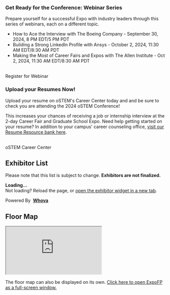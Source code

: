 
<SiteLayout title="Career Fair & Grad Expo" accent="nav-green">

<div className="rounded md:col-span-5 mt-8 border-4 border-dark-teal bg-dark-teal border-solid">
  <h3 className="p-4 pt-3">Get Ready for the Conference: Webinar Series</h3>
  <div className='bg-primary rounded p-4 pb-6'>
      <p>Prepare yourself for a successful Expo with industry leaders through this series of webinars, each on a different topic.</p>
      <ul>
        <li>How to Ace the Interview with The Boeing Company - September 30, 2024, 8 PM EDT/5 PM PDT</li>
        <li>Building a Strong LinkedIn Profile with Ansys - October 2, 2024, 11:30 AM EDT/8:30 AM PDT</li>
        <li>Making the Most of Career Fairs and Expos with The Allen Institute - Oct 2, 2024, 11:30 AM EDT/8:30 AM PDT</li>
      </ul>
      <br/>
      <CTAButton onClick="https://ostem.webex.com/webappng/sites/ostem/webinar/webinarSeries/register/74b1cadbd3a7421da6268f319c7c8dae" backgroundColor="bright-peach" target='_blank'> Register for Webinar</CTAButton>
  </div>
</div>

<div className="rounded md:col-span-5 mt-8 border-4 border-green-gray bg-green-gray border-solid">
<h3 className="p-4 pt-3">Upload your Resumes Now!</h3>
<div className='bg-primary rounded p-4 pb-6'>
      
Upload your resume on oSTEM's Career Center today and and be sure to check you are attending the 2024 oSTEM Conference!

This increases your chances of receiving a job or internship interview at the 2-day Career Fair and Graduate School Expo.
Need help getting started on your resume? In addition to your campus' career counseling office, [visit our Resume Resource bank here](https://ostem.notion.site/Conference-Attendee-Resources-679ca7be44f34c4ca6dace34ea5f8eca).

<br/>
<CTAButton onClick="https://careers.ostem.org" backgroundColor="bright-peach" target='_blank'> oSTEM Career Center</CTAButton>
</div>
</div>

<div className="text-nav-green font-bold">
<h2>Exhibitor List</h2>
</div>

Please note that this list is subject to change. **Exhibitors are not finalized.**


<div>
  <div title="Whova event and conference app" id="whova-exhibitorwidget">
    <p id="whova-loading"><b>Loading...</b><br/>Not loading? Reload the page, or <a href='https://whova.com/embedded/exhibitor/LHX4DP3bth2jGh0nTHQ4YpCtgepdA-z%40rmbv9ldUOZ8%3D'>open the exhibitor widget in a new tab</a>.</p>
  </div>
  <script
  src="https://whova.com/static/frontend/xems/js/whova-exhibitor-widget.js?eid=LHX4DP3bth2jGh0nTHQ4YpCtgepdA-z%40rmbv9ldUOZ8%3D&host=https://whova.com"
  type="text/javascript" id="embeded-exhibitor-script">
  </script>
  <div id="whova-wrap" className="whova-wrap-class">
    Powered By&nbsp;
    <a target="_blank" href="https://whova.com">
       <b>Whova</b>
    </a>
  </div>
</div>

<div className="text-nav-green font-bold">
<h2>Floor Map</h2>
</div>

<div className="w-full h-full relative min-h-[400px] md:min-h-[600px]"><iframe className='w-full h-full absolute' src="https://oSTEM2024.expofp.com?allowConsent=false" allow="clipboard-read; clipboard-write"></iframe></div>

The floor map can also be displayed on its own. [Click here to open ExpoFP as a full-screen window.](https://oSTEM2024.expofp.com)

</SiteLayout>